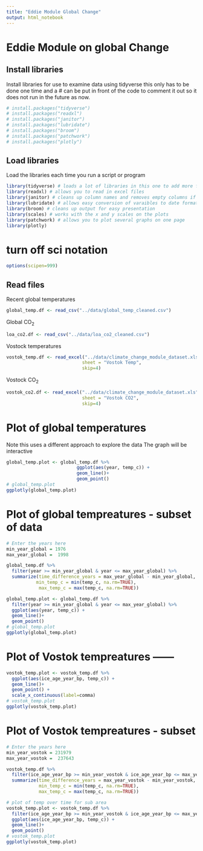 ```yaml
---
title: "Eddie Module Global Change"
output: html_notebook
---
```


# Eddie Module on global Change

## Install libraries     
Install  libraries for use to examine data using tidyverse this only has to be done one time and a # can be put in front of the code to comment it out so it does not run in the future as now.   
```r
# install.packages("tidyverse")
# install.packages("readxl")
# install.packages("janitor")
# install.packages("lubridate")
# install.packages("broom")
# install.packages("patchwork")
# install.packages("plotly")
```

## Load libraries    
Load the libraries each time you run a script or program   
```r
library(tidyverse) # loads a lot of libraries in this one to add more functionality
library(readxl) # allows you to read in excel files
library(janitor) # cleans up column names and removes empty columns if wanted
library(lubridate) # allows easy conversion of varaibles to date format
library(broom) # cleans up output for easy presentation
library(scales) # works with the x and y scales on the plots
library(patchwork) # allows you to plot several graphs on one page
library(plotly)
```
   
   
# turn off sci notation
```r
options(scipen=999)
```

   
## Read files
Recent global temperatures 
```r
global_temp.df <- read_csv("../data/global_temp_cleaned.csv")
```

Global CO<sub>2</sub>
```r
loa_co2.df <- read_csv("../data/loa_co2_cleaned.csv")
```

Vostock temperatures
```r
vostok_temp.df <- read_excel("../data/climate_change_module_dataset.xls", 
                            sheet = "Vostok Temp",
                            skip=4)
```

Vostock CO<sub>2</sub>
```r
vostok_co2.df <- read_excel("../data/climate_change_module_dataset.xls", 
                            sheet = "Vostok CO2",
                            skip=4)
```

# Plot of global temperatures
Note this uses a different approach to explore the data
The graph will be interactive
```r
global_temp.plot <- global_temp.df %>%
                          ggplot(aes(year, temp_c)) +
                          geom_line()+
                          geom_point()
# global_temp.plot
ggplotly(global_temp.plot)
```



# Plot of global tempreatures - subset of data
```r
# Enter the years here
min_year_global = 1976
max_year_global =  1998
```


```r
global_temp.df %>%
  filter(year >= min_year_global & year <= max_year_global) %>%
  summarize(time_difference_years = max_year_global - min_year_global,
           min_temp_c = min(temp_c, na.rm=TRUE), 
            max_temp_c = max(temp_c, na.rm=TRUE))
```


```r
global_temp.plot <- global_temp.df %>%
  filter(year >= min_year_global & year <= max_year_global) %>%
  ggplot(aes(year, temp_c)) +
  geom_line()+
  geom_point()
# global_temp.plot
ggplotly(global_temp.plot)
```

# Plot of Vostok tempreatures ------

```r
vostok_temp.plot <- vostok_temp.df %>%
  ggplot(aes(ice_age_year_bp, temp_c)) +
  geom_line()+
  geom_point() +
  scale_x_continuous(label=comma)
# vostok_temp.plot
ggplotly(vostok_temp.plot)
```

# Plot of Vostok tempreatures - subset
```r
# Enter the years here
min_year_vostok = 231979
max_year_vostok =  237643
```

```r
vostok_temp.df %>%
  filter(ice_age_year_bp >= min_year_vostok & ice_age_year_bp <= max_year_vostok) %>%
  summarize(time_difference_years = max_year_vostok - min_year_vostok,
            min_temp_c = min(temp_c, na.rm=TRUE), 
            max_temp_c = max(temp_c, na.rm=TRUE))
```


```r
# plot of temp over time for sub area
vostok_temp.plot <- vostok_temp.df %>%
  filter(ice_age_year_bp >= min_year_vostok & ice_age_year_bp <= max_year_vostok) %>%
  ggplot(aes(ice_age_year_bp, temp_c)) +
  geom_line()+
  geom_point()
# vostok_temp.plot
ggplotly(vostok_temp.plot)

```


                        


